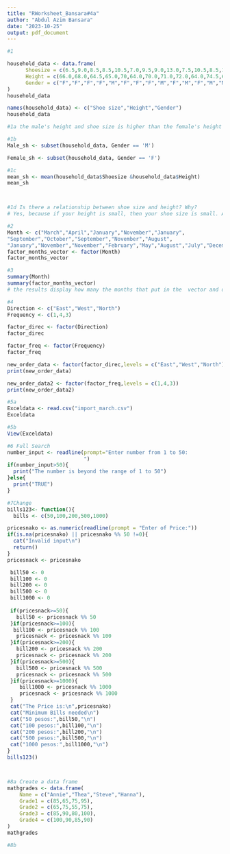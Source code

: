 ```yaml
---
title: "RWorksheet_Bansara#4a"
author: "Abdul Azim Bansara"
date: "2023-10-25"
output: pdf_document
---
```


```r
#1

household_data <- data.frame(
      Shoesize = c(6.5,9.0,8.5,8.5,10.5,7.0,9.5,9.0,13.0,7.5,10.5,8.5,12.0,10.5,13.0,11.5,8.5,5.0,10.0,6.5,7.5,8.5,10.5,8.5,10.5,11.0,9.0,13.0),
      Height = c(66.0,68.0,64.5,65.0,70,64.0,70.0,71.0,72.0,64.0,74.5,67.0,71.0,71.0,77.0,72.0,59.0,62.0,72.0,66.0,64.0,67.0,73.0,69.0,72.0,70.0,69.0,70.0),
      Gender = c("F","F","F","F","M","F","F","F","M","F","M","F","M","M","M","M","F","F","M","F","F","M","M","F","M","M","M","M")
)
household_data

names(household_data) <- c("Shoe size","Height","Gender")
household_data

#1a the male's height and shoe size is higher than the female's height and weight

#1b
Male_sh <- subset(household_data, Gender == 'M')

Female_sh <- subset(household_data, Gender == 'F')

#1c
mean_sh <- mean(household_data$Shoesize &household_data$Height)
mean_sh



#1d Is there a relationship between shoe size and height? Why?
# Yes, because if your height is small, then your shoe size is small. And if your height is big then your shoe size is big too.

#2
Month <- c("March","April","January","November","January",
"September","October","September","November","August",
"January","November","November","February","May","August","July","December","August","August","September","November","February","April")
factor_months_vector <- factor(Month)
factor_months_vector

#3
summary(Month)
summary(factor_months_vector)
# the results display how many the months that put in the  vector and display how many of the same months in the vector. it also display their data type.

#4
Direction <- c("East","West","North")
Frequency <- c(1,4,3)

factor_direc <- factor(Direction)
factor_direc

factor_freq <- factor(Frequency)
factor_freq

new_order_data <- factor(factor_direc,levels = c("East","West","North"))
print(new_order_data)

new_order_data2 <- factor(factor_freq,levels = c(1,4,3))
print(new_order_data2)

#5a
Exceldata <- read.csv("import_march.csv")
Exceldata

#5b
View(Exceldata)

#6 Full Search
number_input <- readline(prompt="Enter number from 1 to 50:
                         ")
if(number_input>50){
  print("The number is beyond the range of 1 to 50")
}else{
  print("TRUE")
}

#7Change
bills123<- function(){
  bills <- c(50,100,200,500,1000)

pricesnako <- as.numeric(readline(prompt = "Enter of Price:"))
if(is.na(pricesnako) || pricesnako %% 50 !=0){
  cat("Invalid input\n")
  return()
}
pricesnack <- pricesnako

 bill50 <- 0
 bill100 <- 0
 bill200 <- 0
 bill500 <- 0
 bill1000 <- 0
 
 if(pricesnack>=50){
   bill50 <- pricesnack %% 50
 }if(pricesnack>=100){
  bill100 <- pricesnack %% 100
   pricesnack <- pricesnack %% 100
 }if(pricesnack>=200){
   bill200 <- pricesnack %% 200
   pricesnack <- pricesnack %% 200
 }if(pricesnack>=500){
   bill500 <- pricesnack %% 500
   pricesnack <- pricesnack %% 500
 }if(pricesnack>=1000){
    bill1000 <- pricesnack %% 1000
    pricesnack <- pricesnack %% 1000
 }
 cat("The Price is:\n",pricesnako)
 cat("Minimum Bills needed\n")
 cat("50 pesos:",bill50,"\n")
 cat("100 pesos:",bill100,"\n")
 cat("200 pesos:",bill200,"\n")
 cat("500 pesos:",bill500,"\n")
 cat("1000 pesos:",bill1000,"\n")
} 
bills123()



#8a Create a data frame
mathgrades <- data.frame(
    Name = c("Annie","Thea","Steve","Hanna"),
    Grade1 = c(85,65,75,95),
    Grade2 = c(65,75,55,75),
    Grade3 = c(85,90,80,100),
    Grade4 = c(100,90,85,90)
)
mathgrades

#8b 














```